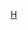{{Commonscat|Osmeriformes}}
{{Classification bar|脊索動物門|輻鰭魚綱|新鰭亞綱|真骨下纲|骨舌鱼高群|鲱头鱼总群|正真骨鱼群|巨口鱼亚群|胡瓜魚目}}
{{Catmore}}

[[Category:巨口鱼亚群|H]]